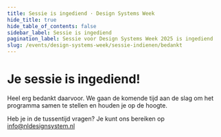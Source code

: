 ```yaml
---
title: Sessie is ingediend · Design Systems Week
hide_title: true
hide_table_of_contents: false
sidebar_label: Sessie is ingediend
pagination_label: Sessie voor Design Systems Week 2025 is ingediend
slug: /events/design-systems-week/sessie-indienen/bedankt
---
```


# Je sessie is ingediend!

Heel erg bedankt daarvoor. We gaan de komende tijd aan de slag om het programma samen te stellen en houden je op de hoogte.

Heb je in de tussentijd vragen? Je kunt ons bereiken op [info@nldesignsystem.nl](mailto:info@nldesignsystem.nl)
